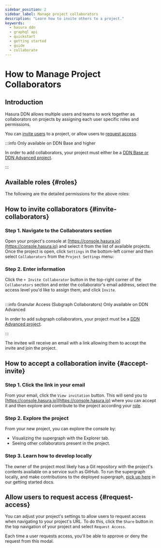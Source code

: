 ```yaml
---
sidebar_position: 2
sidebar_label: Manage project collaborators
description: "Learn how to invite others to a project."
keywords:
  - hasura ddn
  - graphql api
  - quickstart
  - getting started
  - guide
  - collaborate
---
```



# How to Manage Project Collaborators

## Introduction

Hasura DDN allows multiple users and teams to work together as collaborators on projects by assigning each user specific
roles and permissions.

You can [invite users](#invite-collaborators) to a project, or allow users to [request access](#request-access).

:::info Only available on DDN Base and higher

In order to add collaborators, your project must either be a
[DDN Base or DDN Advanced project](https://hasura.io/pricing).

:::

## Available roles {#roles}

<Roles />

The following are the detailed permissions for the above roles:

<Permissions />

## How to invite collaborators {#invite-collaborators}

### Step 1. Navigate to the Collaborators section

Open your project's console at [https://console.hasura.io](https://console.hasura.io) and select it from the list of
available projects. Once the project is open, click `Settings` in the bottom-left corner and then select `Collaborators`
from the `Project Settings` menu:

<Thumbnail src="/img/ci-cd/0.0.1_console_invite-collaborator.png" alt="Invite a collaborator" width="1000" />

### Step 2. Enter information

Click the `+ Invite Collaborator` button in the top-right corner of the `Collaborators` section and enter the
collaborator's email address, select the access level you'd like to assign them, and click `Invite`.

<Thumbnail src="/img/ci-cd/0.0.1_console_assign-collaborator-role.png" alt="Invite a collaborator" width="1000" />

<br />
:::info Granular Access (Subgraph Collaborators) Only available on DDN Advanced

In order to add subgraph collaborators, your project must be a [DDN Advanced project](https://hasura.io/pricing/ddn).

:::

The invitee will receive an email with a link allowing them to accept the invite and join the project.

## How to accept a collaboration invite {#accept-invite}

### Step 1. Click the link in your email

From your email, click the `View invitation` button. This will send you to
[https://console.hasura.io](https://console.hasura.io) where you can accept it and then explore and contribute to the
project according your [role](#roles).

### Step 2. Explore the project

From your new project, you can explore the console by:

- Visualizing the supergraph with the Explorer tab.
- Seeing other collaborators present in the project.

### Step 3. Learn how to develop locally

The owner of the project most likely has a Git repository with the project's contents available on a service such as
GitHub. To run the supergraph locally, and make contributions to the deployed supergraph,
[pick up here](/quickstart.mdx) in our getting started docs.

## Allow users to request access {#request-access}

You can adjust your project's settings to allow users to request access when navigating to your project's URL. To do
this, click the `Share` button in the top navigation of your project and select `Request Access`.

<Thumbnail
  src="/img/get-started/console_read-only.png"
  alt="Allow users to request access to your project"
  width="1000"
/>

Each time a user requests access, you'll be able to approve or deny the request from this modal.
